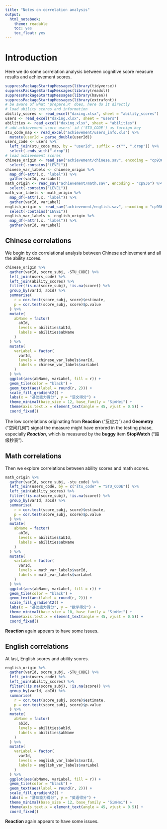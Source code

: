 ```yaml
---
title: "Notes on correlation analysis"
output:
  html_notebook:
    theme: readable
    toc: yes
    toc_float: yes
---
```


# Introduction

Here we do some correlation analysis between cognitive score measure results and achievement scores.

```r
suppressPackageStartupMessages(library(tidyverse))
suppressPackageStartupMessages(library(readxl))
suppressPackageStartupMessages(library(haven))
suppressPackageStartupMessages(library(extrafont))
# be aware of what 'prepare.R' does, here do it directly
# load ability scores and information
ability_scores <- read_excel("daxing.xlsx", sheet = "ability_scores")
users <- read_excel("daxing.xlsx", sheet = "users")
abilities <- read_excel("daxing.xlsx", sheet = "abilities")
# add achievement score users' id ('STU_CODE') as foreign key
stu_code_map <- read_excel("achievement/users_info.xls") %>% 
  mutate(userId = parse_double(userId))
users_code <- users %>% 
  left_join(stu_code_map, by = "userId", suffix = c("", ".drop")) %>% 
  select(-ends_with(".drop"))
# load achievement scores
chinese_origin <- read_sav("achievement/chinese.sav", encoding = "cp936") %>% 
  select(-contains("LEVEL"))
chinese_var_labels <- chinese_origin %>% 
  map_df(~attr(.x, "label")) %>% 
  gather(varId, varLabel)
math_origin <- read_sav("achievement/math.sav", encoding = "cp936") %>% 
  select(-contains("LEVEL"))
math_var_labels <- math_origin %>% 
  map_df(~attr(.x, "label")) %>% 
  gather(varId, varLabel)
english_origin <- read_sav("achievement/english.sav", encoding = "cp936") %>% 
  select(-contains("LEVEL"))
english_var_labels <- english_origin %>% 
  map_df(~attr(.x, "label")) %>% 
  gather(varId, varLabel)
```

## Chinese correlations

We begin by do correlational analysis between Chinese achievement and all the ability scores.

```r
chinese_origin %>%
  gather(varId, score_subj, -STU_CODE) %>% 
  left_join(users_code) %>% 
  left_join(ability_scores) %>% 
  filter(!is.na(score_subj), !is.na(score)) %>% 
  group_by(varId, abId) %>% 
  summarise(
    r = cor.test(score_subj, score)$estimate,
    p = cor.test(score_subj, score)$p.value
  ) %>% 
  mutate(
    abName = factor(
      abId, 
      levels = abilities$abId, 
      labels = abilities$abName
    )
  ) %>% 
  mutate(
    varLabel = factor(
      varId, 
      levels = chinese_var_labels$varId,
      labels = chinese_var_labels$varLabel
    )
  ) %>% 
  ggplot(aes(abName, varLabel, fill = r)) +
  geom_tile(color = "black") +
  geom_text(aes(label = round(r, 2))) +
  scale_fill_gradient2() +
  labs(x = "基础能力得分", y = "语文得分") +
  theme_minimal(base_size = 12, base_family = "SimHei") +
  theme(axis.text.x = element_text(angle = 45, vjust = 0.5)) +
  coord_fixed()
```

The low correlations originating from **Reaction** ("反应力") and **Geometry** ("空间几何") signal the measure might have errored in the testing phase, especially ***Reaction***, which is measured by the **buggy** item **StopWatch** ("超级秒表").

## Math correlations

Then we explore correlations between ability scores and math scores.

```r
math_origin %>%
  gather(varId, score_subj, -stu_code) %>% 
  left_join(users_code, by = c("stu_code" = "STU_CODE")) %>% 
  left_join(ability_scores) %>% 
  filter(!is.na(score_subj), !is.na(score)) %>% 
  group_by(varId, abId) %>% 
  summarise(
    r = cor.test(score_subj, score)$estimate,
    p = cor.test(score_subj, score)$p.value
  ) %>% 
  mutate(
    abName = factor(
      abId, 
      levels = abilities$abId, 
      labels = abilities$abName
    )
  ) %>% 
  mutate(
    varLabel = factor(
      varId, 
      levels = math_var_labels$varId,
      labels = math_var_labels$varLabel
    )
  ) %>% 
  ggplot(aes(abName, varLabel, fill = r)) +
  geom_tile(color = "black") +
  geom_text(aes(label = round(r, 2))) +
  scale_fill_gradient2() +
  labs(x = "基础能力得分", y = "数学得分") +
  theme_minimal(base_size = 10, base_family = "SimHei") +
  theme(axis.text.x = element_text(angle = 45, vjust = 0.5)) +
  coord_fixed()
```

**Reaction** again appears to have some issues.

## English correlations

At last, English scores and ability scores.

```r
english_origin %>%
  gather(varId, score_subj, -STU_CODE) %>% 
  left_join(users_code) %>% 
  left_join(ability_scores) %>% 
  filter(!is.na(score_subj), !is.na(score)) %>% 
  group_by(varId, abId) %>% 
  summarise(
    r = cor.test(score_subj, score)$estimate,
    p = cor.test(score_subj, score)$p.value
  ) %>% 
  mutate(
    abName = factor(
      abId, 
      levels = abilities$abId, 
      labels = abilities$abName
    )
  ) %>% 
  mutate(
    varLabel = factor(
      varId, 
      levels = english_var_labels$varId,
      labels = english_var_labels$varLabel
    )
  ) %>% 
  ggplot(aes(abName, varLabel, fill = r)) +
  geom_tile(color = "black") +
  geom_text(aes(label = round(r, 2))) +
  scale_fill_gradient2() +
  labs(x = "基础能力得分", y = "英语得分") +
  theme_minimal(base_size = 12, base_family = "SimHei") +
  theme(axis.text.x = element_text(angle = 45, vjust = 0.5)) +
  coord_fixed()
```

**Reaction** again appears to have some issues.
